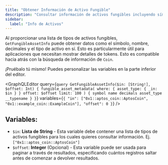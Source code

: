 ```yaml
---
title: "Obtener Información de Activo Fungible"
description: "Consultar información de activos fungibles incluyendo símbolo, nombre, decimales y tipos de activos con compatibilidad hacia atrás para monedas"
sidebar:
  label: "Info de Activos"
---
```




Al proporcionar una lista de tipos de activos fungibles, `GetFungibleAssetInfo` puede obtener datos como el símbolo, nombre, decimales y el tipo de activo en sí. Esto es particularmente útil para aplicaciones que necesitan mostrar detalles de tokens. Esto es compatible hacia atrás con la búsqueda de información de `Coin`.

<Aside type="note">
  ¡Pruébalo tú mismo! Puedes personalizar las variables en la parte inferior del editor.
</Aside>

<GraphQLEditor
  query={`query GetFungibleAssetInfo($in: [String!], $offset: Int) {
  fungible_asset_metadata(
    where: { asset_type: { _in: $in } }
    offset: $offset
    limit: 100
  ) {
    symbol
    name
    decimals
    asset_type
    __typename
  }
}`}
  variables={`{
  "in": ["0x1::aptos_coin::AptosCoin", "0x1::example_coin::ExampleCoin"],
  "offset": 0
}`}
/>

## Variables:

- `$in`: **Lista de String** - Esta variable debe contener una lista de tipos de activos fungibles para los cuales quieres consultar información. Ej. `["0x1::aptos_coin::AptosCoin"]`
- `$offset`: **Integer** (Opcional) - Esta variable puede ser usada para paginar a través de resultados, especificando cuántos registros saltar antes de comenzar a devolver resultados.
